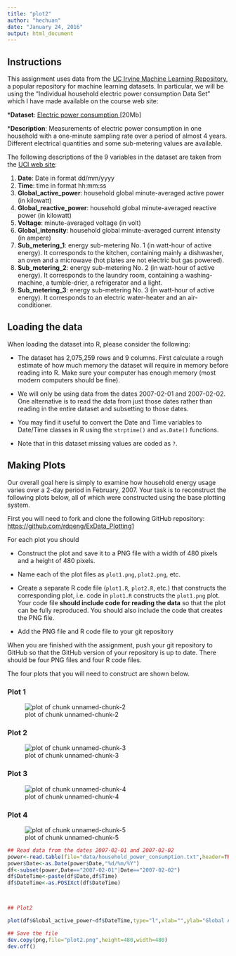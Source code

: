 ```yaml
---
title: "plot2"
author: "hechuan"
date: "January 24, 2016"
output: html_document
---
```


## Instructions
This assignment uses data from the <a href="http://archive.ics.uci.edu/ml/">UC Irvine Machine Learning Repository</a>, a popular repository for machine learning datasets. In particular, we will be using the “Individual household electric power consumption Data Set” which I have made available on the course web site:

*<b>Dataset</b>: <a href="https://d396qusza40orc.cloudfront.net/exdata%2Fdata%2Fhousehold_power_consumption.zip">Electric power consumption </a>[20Mb]

*<b>Description</b>: Measurements of electric power consumption in one household with a one-minute sampling rate over a period of almost 4 years. Different electrical quantities and some sub-metering values are available.

The following descriptions of the 9 variables in the dataset are taken from the <a href="https://archive.ics.uci.edu/ml/datasets/Individual+household+electric+power+consumption">UCI web site</a>:

<ol>
<li><b>Date</b>: Date in format dd/mm/yyyy </li>
<li><b>Time</b>: time in format hh:mm:ss </li>
<li><b>Global_active_power</b>: household global minute-averaged active power (in kilowatt) </li>
<li><b>Global_reactive_power</b>: household global minute-averaged reactive power (in kilowatt) </li>
<li><b>Voltage</b>: minute-averaged voltage (in volt) </li>
<li><b>Global_intensity</b>: household global minute-averaged current intensity (in ampere) </li>
<li><b>Sub_metering_1</b>: energy sub-metering No. 1 (in watt-hour of active energy). It corresponds to the kitchen, containing mainly a dishwasher, an oven and a microwave (hot plates are not electric but gas powered). </li>
<li><b>Sub_metering_2</b>: energy sub-metering No. 2 (in watt-hour of active energy). It corresponds to the laundry room, containing a washing-machine, a tumble-drier, a refrigerator and a light. </li>
<li><b>Sub_metering_3</b>: energy sub-metering No. 3 (in watt-hour of active energy). It corresponds to an electric water-heater and an air-conditioner.</li>
</ol>

## Loading the data

When loading the dataset into R, please consider the following:

* The dataset has 2,075,259 rows and 9 columns. First
calculate a rough estimate of how much memory the dataset will require
in memory before reading into R. Make sure your computer has enough
memory (most modern computers should be fine).

* We will only be using data from the dates 2007-02-01 and
2007-02-02. One alternative is to read the data from just those dates
rather than reading in the entire dataset and subsetting to those
dates.

* You may find it useful to convert the Date and Time variables to
Date/Time classes in R using the `strptime()` and `as.Date()`
functions.

* Note that in this dataset missing values are coded as `?`.


## Making Plots

Our overall goal here is simply to examine how household energy usage
varies over a 2-day period in February, 2007. Your task is to
reconstruct the following plots below, all of which were constructed
using the base plotting system.

First you will need to fork and clone the following GitHub repository:
[https://github.com/rdpeng/ExData_Plotting1](https://github.com/rdpeng/ExData_Plotting1)


For each plot you should

* Construct the plot and save it to a PNG file with a width of 480
pixels and a height of 480 pixels.

* Name each of the plot files as `plot1.png`, `plot2.png`, etc.

* Create a separate R code file (`plot1.R`, `plot2.R`, etc.) that
constructs the corresponding plot, i.e. code in `plot1.R` constructs
the `plot1.png` plot. Your code file **should include code for reading
the data** so that the plot can be fully reproduced. You should also
include the code that creates the PNG file.

* Add the PNG file and R code file to your git repository

When you are finished with the assignment, push your git repository to
GitHub so that the GitHub version of your repository is up to
date. There should be four PNG files and four R code files.


The four plots that you will need to construct are shown below. 


### Plot 1


![plot of chunk unnamed-chunk-2](figure/unnamed-chunk-2.png) 


### Plot 2

![plot of chunk unnamed-chunk-3](figure/unnamed-chunk-3.png) 


### Plot 3

![plot of chunk unnamed-chunk-4](figure/unnamed-chunk-4.png) 


### Plot 4

![plot of chunk unnamed-chunk-5](figure/unnamed-chunk-5.png) 

```r
## Read data from the dates 2007-02-01 and 2007-02-02
power<-read.table(file="data/household_power_consumption.txt",header=TRUE,sep=";",na.strings="?",stringsAsFactors = F)
power$Date<-as.Date(power$Date,"%d/%m/%Y")
df<-subset(power,Date=="2007-02-01"|Date=="2007-02-02")
df$DateTime<-paste(df$Date,df$Time)
df$DateTime<-as.POSIXct(df$DateTime)



## Plot2

plot(df$Global_active_power~df$DateTime,type="l",xlab="",ylab="Global Active Power (kilowatts)")

## Save the file        
dev.copy(png,file="plot2.png",height=480,width=480)
dev.off()

```

